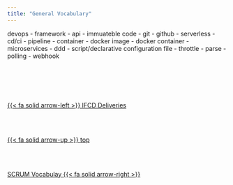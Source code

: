 ```yaml
---
title: "General Vocabulary"
---
```


devops - framework - api - immuateble code - git - github - serverless - cd/ci - pipeline - container - docker image - docker container - microservices - ddd - script/declarative configuration file - throttle - parse - polling - webhook

<!--- navLinks -->
<br><br>
<div class=row>
<br>
<div class='column left previous'>
<br>
[{{< fa solid arrow-left >}} IFCD Deliveries](/ifcd0210/ifcd0210deliveries.qmd)
<br>
</div>
<br>
<div class='column center'>
<br>
[{{< fa solid arrow-up >}} top](#top)
<br>
</div>
<br>
<div class='column right next'>
<br>
[SCRUM Vocabulay  {{< fa solid arrow-right >}}](/vocabulary/vocabscrum.qmd)
<br>
</div>
<br>
</div>
